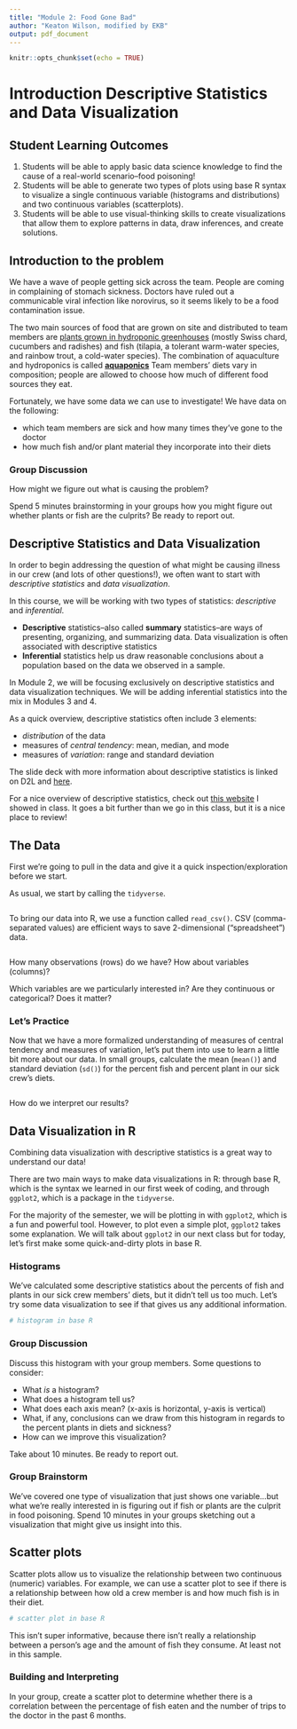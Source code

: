 ```yaml
---
title: "Module 2: Food Gone Bad"
author: "Keaton Wilson, modified by EKB"
output: pdf_document
---
```


```r
knitr::opts_chunk$set(echo = TRUE)
```

# Introduction Descriptive Statistics and Data Visualization

## Student Learning Outcomes

1.  Students will be able to apply basic data science knowledge to find the cause of a real-world scenario--food poisoning!
2.  Students will be able to generate two types of plots using base R syntax to visualize a single continuous variable (histograms and distributions) and two continuous variables (scatterplots).
3.  Students will be able to use visual-thinking skills to create visualizations that allow them to explore patterns in data, draw inferences, and create solutions.

## Introduction to the problem

We have a wave of people getting sick across the team. People are coming in complaining of stomach sickness. Doctors have ruled out a communicable viral infection like norovirus, so it seems likely to be a food contamination issue.

The two main sources of food that are grown on site and distributed to team members are [plants grown in hydroponic greenhouses](https://thespoon.tech/scientists-in-antarctica-grow-food-without-soil-or-sunlight-get-ready-mars/) (mostly Swiss chard, cucumbers and radishes) and fish (tilapia, a tolerant warm-water species, and rainbow trout, a cold-water species). The combination of aquaculture and hydroponics is called [**aquaponics**](https://docs.google.com/presentation/d/1CciKgqhu9WhS3x-YaTgEF15B0TefFhqevufThvmEfSk/edit#slide=id.p) Team members' diets vary in composition; people are allowed to choose how much of different food sources they eat.

Fortunately, we have some data we can use to investigate! We have data on the following:

-   which team members are sick and how many times they've gone to the doctor
-   how much fish and/or plant material they incorporate into their diets

### Group Discussion

How might we figure out what is causing the problem?

Spend 5 minutes brainstorming in your groups how you might figure out whether plants or fish are the culprits? Be ready to report out.

## Descriptive Statistics and Data Visualization

In order to begin addressing the question of what might be causing illness in our crew (and lots of other questions!), we often want to start with *descriptive statistics* and *data visualization*.

In this course, we will be working with two types of statistics: *descriptive* and *inferential*.

-   **Descriptive** statistics--also called **summary** statistics--are ways of presenting, organizing, and summarizing data. Data visualization is often associated with descriptive statistics
-   **Inferential** statistics help us draw reasonable conclusions about a population based on the data we observed in a sample.

In Module 2, we will be focusing exclusively on descriptive statistics and data visualization techniques. We will be adding inferential statistics into the mix in Modules 3 and 4.

As a quick overview, descriptive statistics often include 3 elements:

-   *distribution* of the data
-   measures of *central tendency*: mean, median, and mode
-   measures of *variation*: range and standard deviation

The slide deck with more information about descriptive statistics is linked on D2L and [here](https://docs.google.com/presentation/d/1EdrO4bTb5xtdg5go_iNr5pO8rpEG8Bryw2RXC85tQ7Q/edit#slide=id.g1f257db62cd_0_83).

For a nice overview of descriptive statistics, check out [this website](https://www.scribbr.com/statistics/descriptive-statistics/) I showed in class. It goes a bit further than we go in this class, but it is a nice place to review!

## The Data

First we're going to pull in the data and give it a quick inspection/exploration before we start.

As usual, we start by calling the `tidyverse`.

```r

```

To bring our data into R, we use a function called `read_csv()`. CSV (comma-separated values) are efficient ways to save 2-dimensional ("spreadsheet") data.

```r

```

How many observations (rows) do we have? How about variables (columns)?

Which variables are we particularly interested in? Are they continuous or categorical? Does it matter?

### Let's Practice

Now that we have a more formalized understanding of measures of central tendency and measures of variation, let's put them into use to learn a little bit more about our data. In small groups, calculate the mean (`mean()`) and standard deviation (`sd()`) for the percent fish and percent plant in our sick crew's diets.

```r

```

How do we interpret our results?

## Data Visualization in R

Combining data visualization with descriptive statistics is a great way to understand our data!

There are two main ways to make data visualizations in R: through base R, which is the syntax we learned in our first week of coding, and through `ggplot2`, which is a package in the `tidyverse`.

For the majority of the semester, we will be plotting in with `ggplot2`, which is a fun and powerful tool. However, to plot even a simple plot, `ggplot2` takes some explanation. We will talk about `ggplot2` in our next class but for today, let's first make some quick-and-dirty plots in base R.

### Histograms

We've calculated some descriptive statistics about the percents of fish and plants in our sick crew members' diets, but it didn't tell us too much. Let's try some data visualization to see if that gives us any additional information.

```r
# histogram in base R

```

### Group Discussion

Discuss this histogram with your group members. Some questions to consider:

-   What *is* a histogram?
-   What does a histogram tell us?
-   What does each axis mean? (x-axis is horizontal, y-axis is vertical)
-   What, if any, conclusions can we draw from this histogram in regards to the percent plants in diets and sickness?
-   How can we improve this visualization?

Take about 10 minutes. Be ready to report out.

### Group Brainstorm

We've covered one type of visualization that just shows one variable...but what we're really interested in is figuring out if fish or plants are the culprit in food poisoning. Spend 10 minutes in your groups sketching out a visualization that might give us insight into this.

## Scatter plots

Scatter plots allow us to visualize the relationship between two continuous (numeric) variables. For example, we can use a scatter plot to see if there is a relationship between how old a crew member is and how much fish is in their diet.

```r
# scatter plot in base R

```

This isn't super informative, because there isn't really a relationship between a person's age and the amount of fish they consume. At least not in this sample.

### Building and Interpreting

In your group, create a scatter plot to determine whether there is a correlation between the percentage of fish eaten and the number of trips to the doctor in the past 6 months.

```r

```
